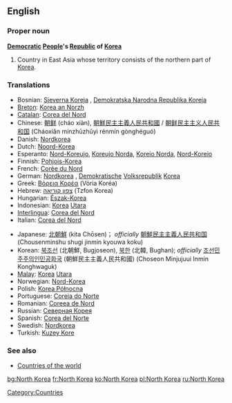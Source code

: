 ==English==

===Proper noun===
'''[[Democratic]] [[People]]'s [[Republic]] of [[Korea]]'''
# Country in East Asia whose territory consists of the northern part of [[Korea]].

===Translations===
{{top}}
*Bosnian: [[Sjeverna Koreja]] {{f}}, [[Demokratska Narodna Republika Koreja]] {{f}}
*[[Breton]]: [[Korea an Norzh]]
*[[Catalan]]: [[Corea del Nord]]
*Chinese: [[朝鲜]] (cháo xiàn), [[朝鮮民主主義人民共和國]] / [[朝鲜民主主义人民共和国]] (Cháoxiǎn mínzhǔzhǔyì rénmín gònghéguó)
*Danish: [[Nordkorea]]
*Dutch: [[Noord-Korea]]
*Esperanto: [[Nord-Koreujo]], [[Koreujo Norda]], [[Koreio Norda]], [[Nord-Koreio]]
*Finnish: [[Pohjois-Korea]]
*French: [[Corée du Nord]] {{f}}
*German: [[Nordkorea]] {{n}}, [[Demokratisch]]e [[Volksrepublik]] [[Korea]] {{f}}
*Greek: [[Βόρεια Κορέα]] (Vória Koréa) {{f}}
*Hebrew: [[צפון קוריאה]] (Tzfon Korea)
*Hungarian: [[Észak-Korea]]
*Indonesian: [[Korea]] [[Utara]]
*[[Interlingua]]: [[Corea del Nord]]
*Italian: [[Corea del Nord]]
{{mid}}
*Japanese: [[北朝鮮]] (kita Chōsen)； ''officially'' [[朝鮮民主主義人民共和国]] (Chousenminshu shugi jinmin kyouwa koku)
*Korean: [[북조선]] (北朝鮮, Bugjoseon), [[북한]] (北韓, Bughan); ''officially'' [[조선민주주의인민공화국]] (朝鮮民主主義人民共和國) (Choseon Minjujuui Inmin Konghwaguk)
*[[Malay]]: [[Korea]] [[Utara]]
*Norwegian: [[Nord-Korea]]
*Polish: [[Korea Północna]] {{f}}
*Portuguese: [[Coreia do Norte]] {{f}}
*Romanian: [[Coreea de Nord]] {{f}}
*Russian: [[Северная Корея]] {{f}}
*Spanish: [[Corea del Norte]] {{f}}
*Swedish: [[Nordkorea]]
*Turkish: [[Kuzey Kore]]
{{bottom}}

===See also===
*[[Countries of the world]]

[[Category:Countries]]

[[bg:North Korea]]
[[fr:North Korea]]
[[ko:North Korea]]
[[pl:North Korea]]
[[ru:North Korea]]